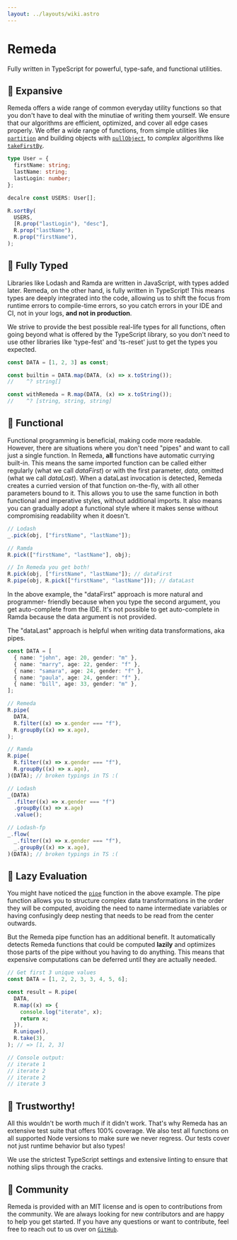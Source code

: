 ```yaml
---
layout: ../layouts/wiki.astro
---
```



# Remeda

Fully written in TypeScript for powerful, type-safe, and functional utilities.

<InstallCommands />

## 🧰 Expansive

Remeda offers a wide range of common everyday utility functions so that you
don't have to deal with the minutiae of writing them yourself. We ensure that
our algorithms are efficient, optimized, and cover all edge cases properly. We
offer a wide range of functions, from simple utilities like
[`partition`](/docs#partition) and building objects with
[`pullObject`](/docs#pullObject), to _complex_ algorithms like
[`takeFirstBy`](/docs#takeFirstBy).

```ts
type User = {
  firstName: string;
  lastName: string;
  lastLogin: number;
};

decalre const USERS: User[];

R.sortBy(
  USERS,
  [R.prop("lastLogin"), "desc"],
  R.prop("lastName"),
  R.prop("firstName"),
);
```

## 👷 Fully Typed

Libraries like Lodash and Ramda are written in JavaScript, with types added
later. Remeda, on the other hand, is fully written in TypeScript! This means
types are deeply integrated into the code, allowing us to shift the focus from
runtime errors to compile-time errors, so you catch errors in your IDE and CI,
not in your logs, **and not in production**.

We strive to provide the best possible real-life types for all functions, often
going beyond what is offered by the TypeScript library, so you don't need to use
other libraries like 'type-fest' and 'ts-reset' just to get the types you
expected.

```ts
const DATA = [1, 2, 3] as const;

const builtin = DATA.map(DATA, (x) => x.toString());
//    ^? string[]

const withRemeda = R.map(DATA, (x) => x.toString());
//    ^? [string, string, string]
```

## 🦾 Functional

Functional programming is beneficial, making code more readable. However, there
are situations where you don't need "pipes" and want to call just a single
function. In Remeda, **all** functions have automatic currying built-in. This
means the same imported function can be called either regularly (what we call
_dataFirst_) or with the first parameter, _data_, omitted (what we call
_dataLast_). When a dataLast invocation is detected, Remeda creates a curried
version of that function on-the-fly, with all other parameters bound to it. This
allows you to use the same function in both functional and imperative styles,
without additional imports. It also means you can gradually adopt a functional
style where it makes sense without compromising readability when it doesn't.

```ts
// Lodash
_.pick(obj, ["firstName", "lastName"]);

// Ramda
R.pick(["firstName", "lastName"], obj);

// In Remeda you get both!
R.pick(obj, ["firstName", "lastName"]); // dataFirst
R.pipe(obj, R.pick(["firstName", "lastName"])); // dataLast
```

In the above example, the "dataFirst" approach is more natural and programmer-
friendly because when you type the second argument, you get auto-complete from
the IDE. It's not possible to get auto-complete in Ramda because the data
argument is not provided.

The "dataLast" approach is helpful when writing data transformations, aka pipes.

```ts
const DATA = [
  { name: "john", age: 20, gender: "m" },
  { name: "marry", age: 22, gender: "f" },
  { name: "samara", age: 24, gender: "f" },
  { name: "paula", age: 24, gender: "f" },
  { name: "bill", age: 33, gender: "m" },
];

// Remeda
R.pipe(
  DATA,
  R.filter((x) => x.gender === "f"),
  R.groupBy((x) => x.age),
);

// Ramda
R.pipe(
  R.filter((x) => x.gender === "f"),
  R.groupBy((x) => x.age),
)(DATA); // broken typings in TS :(

// Lodash
_(DATA)
  .filter((x) => x.gender === "f")
  .groupBy((x) => x.age)
  .value();

// Lodash-fp
_.flow(
  _.filter((x) => x.gender === "f"),
  _.groupBy((x) => x.age),
)(DATA); // broken typings in TS :(
```

## 🔧 Lazy Evaluation

You might have noticed the [`pipe`](/docs#pipe) function in the above example.
The pipe function allows you to structure complex data transformations in the
order they will be computed, avoiding the need to name intermediate variables or
having confusingly deep nesting that needs to be read from the center outwards.

But the Remeda pipe function has an additional benefit. It automatically detects
Remeda functions that could be computed **lazily** and optimizes those parts of
the pipe without you having to do anything. This means that expensive
computations can be deferred until they are actually needed.

```ts
// Get first 3 unique values
const DATA = [1, 2, 2, 3, 3, 4, 5, 6];

const result = R.pipe(
  DATA,
  R.map((x) => {
    console.log("iterate", x);
    return x;
  }),
  R.unique(),
  R.take(3),
); // => [1, 2, 3]

// Console output:
// iterate 1
// iterate 2
// iterate 2
// iterate 3
```

## 🔬 Trustworthy!

All this wouldn't be worth much if it didn't work. That's why Remeda has an
extensive test suite that offers 100% coverage. We also test all functions on
all supported Node versions to make sure we never regress. Our tests cover not
just runtime behavior but also types!

We use the strictest TypeScript settings and extensive linting to ensure that
nothing slips through the cracks.

## 🥳 Community

Remeda is provided with an MIT license and is open to contributions from the
community. We are always looking for new contributors and are happy to help you
get started. If you have any questions or want to contribute, feel free to reach
out to us over on [`GitHub`](https://github.com/remeda/remeda).

